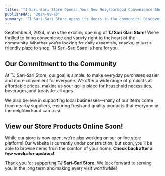 ```yaml
---
title: 'TJ Sari-Sari Store Opens: Your New Neighborhood Convenience Shop'
publishedAt: '2024-09-08'
summary: 'TJ Sari-Sari Store opens its doors in the community! Discover affordable essentials, snacks, and more at your new neighborhood convenience shop.'
---
```


September 8, 2024, marks the exciting opening of **TJ Sari-Sari Store**! We’re thrilled to bring convenience and variety right to the heart of the community. Whether you’re looking for daily essentials, snacks, or just a friendly place to shop, TJ Sari-Sari Store is here for you.

## Our Commitment to the Community

At TJ Sari-Sari Store, our goal is simple: to make everyday purchases easier and more convenient for everyone. We offer a wide range of products at affordable prices, making us your go-to place for household necessities, beverages, and treats for all ages.

We also believe in supporting local businesses—many of our items come from nearby suppliers, ensuring fresh and quality products that everyone in the neighborhood can trust.

## View our Store Products Online Soon!

While our store is now open, we’re also working on our online store platform! Our website is currently under construction, but soon, you’ll be able to browse items from the comfort of your home. **Check back after a few weeks for updates!**

Thank you for supporting **TJ Sari-Sari Store**. We look forward to serving you in the long term and making every visit worthwhile!